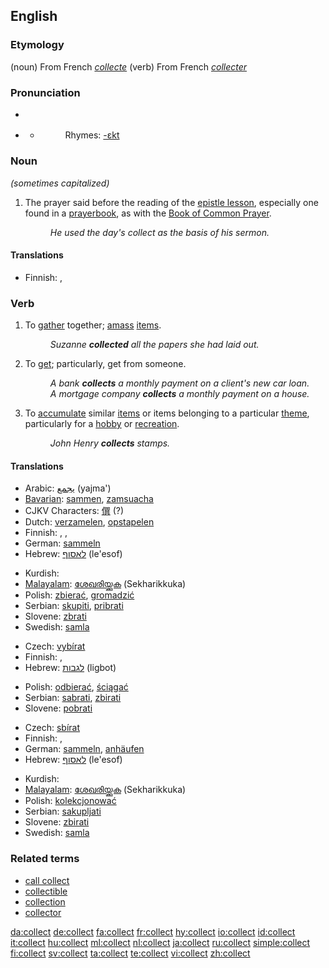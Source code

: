 ==English==

===Etymology===
(noun) From French ''[[collecte]]''
(verb) From French ''[[collecter]]''

===Pronunciation===
*{{sense|noun}} {{a|General American}} {{IPA|/ˈkɑlɪkt/}}
*{{sense|verb}} {{IPA|/kəˈlɛkt/}}
**{{audio|en-us-collect.ogg|Audio (US)}}
**:Rhymes: [[Rhymes:English:-ɛkt|-ɛkt]]

===Noun===
{{en-noun}}  ''(sometimes capitalized)''

# {{Christianity}} The prayer said before the reading of the [[epistle lesson]], especially one found in a [[prayerbook]], as with the [[Book of Common Prayer]].
#: ''He used the day's collect as the basis of his sermon.''

====Translations====
{{trans-top|prayer said before reading of the epistle lesson}}
* Finnish: {{t|fi|eturukous}}, {{t|fi|kollehtarukous}}
{{trans-mid}}
{{trans-bottom}}

===Verb===
{{en-verb}}

# To [[gather]] together; [[amass]] [[items]].
#: ''Suzanne '''collected''' all the papers she had laid out.''
# To [[get]]; particularly, get from someone.
#: ''A bank '''collects''' a monthly payment on a client's new car loan.''
#: ''A mortgage company '''collects''' a monthly payment on a house.''
# To [[accumulate]] similar [[items]] or items belonging to a particular [[theme]], particularly for a [[hobby]] or [[recreation]].
#: ''John Henry '''collects''' stamps.''

====Translations====
{{trans-top|to gather together}}
* Arabic: [[يجمع]] (yajma')
* [[Bavarian]]: [[sammen]], [[zamsuacha]]
* CJKV Characters: [[僎]] (?)
* Dutch: [[verzamelen]], [[opstapelen]]
* Finnish: {{t|fi|koota}}, {{t|fi|kerätä}}, {{t|fi|kasata}}
* German: [[sammeln]]
* Hebrew: [[לאסוף]] (le'esof)
{{trans-mid}}
* Kurdish: {{KUchar|[[کۆکردن]]}}
* [[Malayalam]]: [[ശേഖരിയ്ക്കുക]] (Sekharikkuka)
* Polish: [[zbierać]], [[gromadzić]]
* Serbian: [[skupiti]], [[pribrati]]
* Slovene: [[zbrati]]
* Swedish: [[samla]]
{{trans-bottom}}

{{trans-top|to get from someone}}
* Czech: [[vybírat]]
* Finnish: {{t|fi|periä}}, {{t|fi|kerätä}}
* Hebrew: [[לגבות]] (ligbot)
{{trans-mid}}
* Polish: [[odbierać]], [[ściągać]]
* Serbian: [[sabrati]], [[zbirati]]
* Slovene: [[pobrati]]
{{trans-bottom}}

{{trans-top|to accumulate items for a hobby}}
* Czech: [[sbírat]]
* Finnish: {{t|fi|keräillä}}, {{t|fi|kerätä}}
* German: [[sammeln]], [[anhäufen]]
* Hebrew: [[לאסוף]] (le'esof)
{{trans-mid}}
* Kurdish: {{KUchar|[[کۆکردن]]}}
* [[Malayalam]]: [[ശേഖരിയ്ക്കുക]] (Sekharikkuka)
* Polish: [[kolekcjonować]]
* Serbian: [[sakupljati]]
* Slovene: [[zbirati]]
* Swedish: [[samla]]
{{trans-bottom}}

===Related terms===
*[[call collect]]
*[[collectible]]
*[[collection]]
*[[collector]]

[[da:collect]]
[[de:collect]]
[[fa:collect]]
[[fr:collect]]
[[hy:collect]]
[[io:collect]]
[[id:collect]]
[[it:collect]]
[[hu:collect]]
[[ml:collect]]
[[nl:collect]]
[[ja:collect]]
[[ru:collect]]
[[simple:collect]]
[[fi:collect]]
[[sv:collect]]
[[ta:collect]]
[[te:collect]]
[[vi:collect]]
[[zh:collect]]